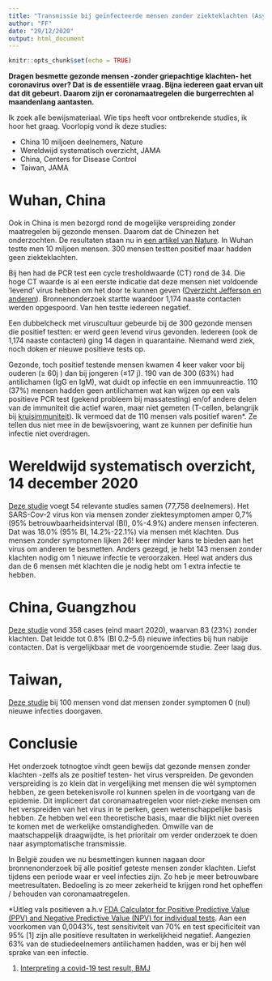 ```yaml
---
title: "Transmissie bij geïnfecteerde mensen zonder ziekteklachten (Asymptomatische transmissie)"
author: "FF"
date: "29/12/2020"
output: html_document
---
```


```r
knitr::opts_chunk$set(echo = TRUE)
```

__Dragen besmette gezonde mensen -zonder griepachtige klachten- het coronavirus over? Dat is de essentiële vraag. Bijna iedereen gaat ervan uit dat dit gebeurt. Daarom zijn er coronamaatregelen die burgerrechten al maandenlang aantasten.__

Ik zoek alle bewijsmateriaal. Wie tips heeft voor ontbrekende studies, ik hoor het graag. Voorlopig vond ik deze studies:

- China 10 miljoen deelnemers, Nature
- Wereldwijd systematisch overzicht, JAMA
- China, Centers for Disease Control
- Taiwan, JAMA

# Wuhan, China

Ook in China is men bezorgd rond de mogelijke verspreiding zonder maatregelen bij gezonde mensen. Daarom dat de Chinezen het onderzochten. De resultaten staan nu in [een artikel van Nature](https://www.nature.com/articles/s41467-020-19802-w). In Wuhan testte men 10 miljoen mensen. 300 mensen testten positief maar hadden geen ziekteklachten.

Bij hen had de PCR test een cycle tresholdwaarde (CT) rond de 34. Die hoge CT waarde is al een eerste indicatie dat deze mensen niet voldoende 'levend' virus hebben om het door te kunnen geven ([Overzicht Jefferson en anderen](https://www.medrxiv.org/content/10.1101/2020.08.04.20167932v4)). Bronnenonderzoek startte waardoor 1,174 naaste contacten werden opgespoord. Van hen testte iedereen negatief.

Een dubbelcheck met viruscultuur gebeurde bij de 300 gezonde mensen die positief testten:  er werd geen levend virus gevonden. Iedereen (ook de 1,174 naaste contacten) ging 14 dagen in quarantaine. Niemand werd ziek, noch doken er nieuwe positieve tests op.

Gezonde, toch positief testende mensen kwamen 4 keer vaker voor bij ouderen (≥ 60j ) dan bij jongeren (≤17 j). 190 van de 300 (63%) had antilichamen (IgG en IgM), wat duidt op infectie en een immuunreactie. 110 (37%) mensen hadden geen antilichamen wat kan wijzen op een vals positieve PCR test (gekend probleem bij massatesting) en/of andere delen van de immuniteit die actief waren, maar niet gemeten (T-cellen, belangrijk bij [kruisimmuniteit](herd-immunity.html)). Ik vermoed dat de 110 mensen vals positief waren*. Ze tellen dus niet mee in de bewijsvoering, want ze kunnen per definitie hun infectie niet overdragen.

# Wereldwijd systematisch overzicht, 14 december 2020

[Deze studie](https://jamanetwork.com/journals/jamanetworkopen/fullarticle/2774102) voegt 54 relevante studies samen (77,758 deelnemers). Het SARS-Cov-2 virus kon via mensen zonder ziektesymptomen amper 0,7% (95% betrouwbaarheidsinterval (BI), 0%-4.9%) andere mensen infecteren. Dat was 18.0% (95% BI, 14.2%-22.1%) via mensen mét klachten. Dus mensen zonder symptomen lijken 26! keer minder kans te bieden aan het virus om anderen te besmetten. Anders gezegd, je hebt 143 mensen zonder klachten nodig om 1 nieuwe infectie te veroorzaken. Heel wat anders dus dan de 6 mensen mét klachten die je nodig hebt om 1 extra infectie te hebben. 

# China, Guangzhou

[Deze studie](https://wwwnc.cdc.gov/eid/article/26/8/20-1142_article) vond 358 cases (eind maart 2020), waarvan 83 (23%) zonder klachten. Dat leidde tot 0.8% (BI 0.2–5.6) nieuwe infecties bij hun nabije contacten. Dat is vergelijkbaar met de voorgenoemde studie. Zeer laag dus.

# Taiwan, 

[Deze studie](https://jamanetwork.com/journals/jamainternalmedicine/fullarticle/2765641) bij 100 mensen vond dat mensen zonder symptomen 0 (nul) nieuwe infecties doorgaven. 

# Conclusie

Het onderzoek totnogtoe vindt geen bewijs dat gezonde mensen zonder klachten -zelfs als ze positief testen- het virus verspreiden. De gevonden verspreiding is zo klein dat in vergelijking met mensen die wél symptomen hebben, ze geen betekenisvolle rol kunnen spelen in de voortgang van de epidemie. Dit impliceert dat coronamaatregelen voor niet-zieke mensen om het verspreiden van het virus in te perken, geen wetenschappelijke basis hebben. Ze hebben wel een theoretische basis, maar die blijkt niet overeen te komen met de werkelijke omstandigheden. Omwille van de maatschappelijk draagwijdte, is het prioritair om verder onderzoek te doen naar asymptomatische transmissie. 

In België zouden we nu besmettingen kunnen nagaan door bronnenonderzoek bij alle positief geteste mensen zonder klachten. Liefst tijdens een periode waar er veel infecties zijn. Zo heb je meer betrouwbare meetresultaten. Bedoeling is zo meer zekerheid te krijgen rond het opheffen / behouden van coronamaatregelen.

*Uitleg vals positieven a.h.v [FDA Calculator for Positive Predictive Value (PPV) and Negative Predictive Value (NPV) for individual tests](https://www.fda.gov/media/137612/download). Aan een voorkomen van 0,0043%, test sensitiviteit van 70% en test specificiteit van 95% [1] zijn alle positieve resultaten in werkelijkheid negatief. Aangezien 63% van de studiedeelnemers antilichamen hadden, was er bij hen wél sprake van een infectie.

1. [Interpreting a covid-19 test result, BMJ](https://www.bmj.com/content/369/bmj.m1808)